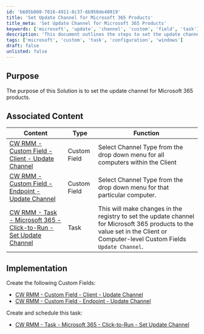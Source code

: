 ```yaml
---
id: 'b605b808-7016-4911-8c37-6b950de40919'
title: 'Set Update Channel for Microsoft 365 Products'
title_meta: 'Set Update Channel for Microsoft 365 Products'
keywords: ['microsoft', 'update', 'channel', 'custom', 'field', 'task']
description: 'This document outlines the steps to set the update channel for Microsoft 365 products using Custom Fields and scheduled tasks in ConnectWise RMM. It includes links to associated content and implementation instructions for creating the necessary fields and tasks.'
tags: ['microsoft', 'custom', 'task', 'configuration', 'windows']
draft: false
unlisted: false
---
```

## Purpose

The purpose of this Solution is to set the update channel for Microsoft 365 products.

## Associated Content

| Content                                                                                         | Type        | Function                                                                                                      |
|-------------------------------------------------------------------------------------------------|-------------|---------------------------------------------------------------------------------------------------------------|
| [CW RMM - Custom Field - Client - Update Channel](https://proval.itglue.com/DOC-5078775-17435722) | Custom Field | Select Channel Type from the drop down menu for all computers within the Client                             |
| [CW RMM - Custom Field - Endpoint - Update Channel](https://proval.itglue.com/DOC-5078775-17435721) | Custom Field | Select Channel Type from the drop down menu for that particular computer.                                   |
| [CW RMM - Task - Microsoft 365 - Click-to-Run - Set Update Channel](https://proval.itglue.com/DOC-5078775-17430050) | Task        | This will make changes in the registry to set the update channel for Microsoft 365 products to the value set in the Client or Computer-level Custom Fields `Update Channel`. |

## Implementation

Create the following Custom Fields:
- [CW RMM - Custom Field - Client - Update Channel](https://proval.itglue.com/DOC-5078775-17435722)
- [CW RMM - Custom Field - Endpoint - Update Channel](https://proval.itglue.com/DOC-5078775-17435721)

Create and schedule this task:
- [CW RMM - Task - Microsoft 365 - Click-to-Run - Set Update Channel](https://proval.itglue.com/DOC-5078775-17430050)











